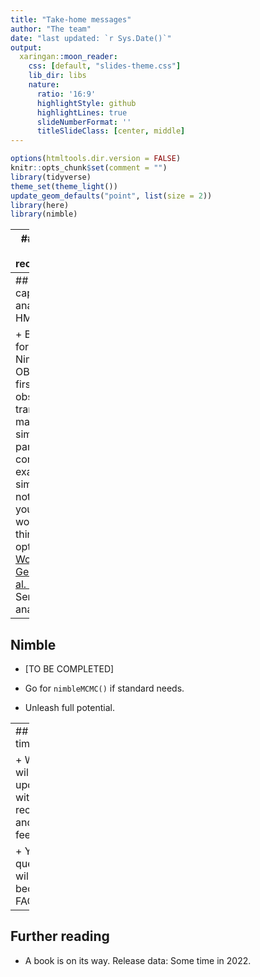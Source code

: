```yaml
---
title: "Take-home messages"
author: "The team"
date: "last updated: `r Sys.Date()`"
output:
  xaringan::moon_reader:
    css: [default, "slides-theme.css"]
    lib_dir: libs
    nature:
      ratio: '16:9'
      highlightStyle: github
      highlightLines: true
      slideNumberFormat: ''
      titleSlideClass: [center, middle]
---
```


```r
options(htmltools.dir.version = FALSE)
knitr::opts_chunk$set(comment = "")
library(tidyverse)
theme_set(theme_light())
update_geom_defaults("point", list(size = 2)) 
library(here)
library(nimble)
```


---
## Bag of tricks and recommendations

+ [TO BE COMPLETED BY ALL]

---
## Bayesian capture-recapture analysis with HMMs

+ Bags of tricks for HMM, and Nimble
+ Think of OBS and STATES first. And the observation and transition matrices.
+ Start simple, all parameters constant for example. 
+ Use simulations!!
+ Do not try to optimize your code. Make it work first. Then think of optimization.
+ [Workflow by Gelman et al. (2021)](https://arxiv.org/abs/2011.01808).
+ Sensitivity analyses.

---
## Nimble

+ [TO BE COMPLETED]

+ Go for `nimbleMCMC()` if standard needs. 

+ Unleash full potential.

---
## Till next time

+ Website will be updated, with video recordings and your feedbacks.

+ Your questions will become a FAQ.

---
## Further reading

+ A book is on its way. Release data: Some time in 2022.
